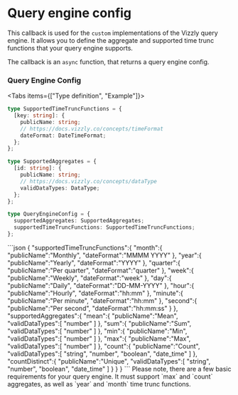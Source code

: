 
# Query engine config

This callback is used for the `custom` implementations of the Vizzly query engine. It allows you to define the
aggregate and supported time trunc functions that your query engine supports.

The callback is an `async` function, that returns a query engine config.

### Query Engine Config

<Tabs items={["Type definition", "Example"]}>
  <Tab>

```typescript
type SupportedTimeTruncFunctions = {
  [key: string]: {
    publicName: string;
    // https://docs.vizzly.co/concepts/timeFormat
    dateFormat: DateTimeFormat;
  };
};

type SupportedAggregates = {
  [id: string]: {
    publicName: string;
    // https://docs.vizzly.co/concepts/dataType
    validDataTypes: DataType;
  };
};

type QueryEngineConfig = {
  supportedAggregates: SupportedAggregates;
  supportedTimeTruncFunctions: SupportedTimeTruncFunctions;
};
```

  </Tab>
  <Tab>
```json
{
  "supportedTimeTruncFunctions":{
    "month":{
        "publicName":"Monthly",
        "dateFormat":"MMMM YYYY"
    },
    "year":{
        "publicName":"Yearly",
        "dateFormat":"YYYY"
    },
    "quarter":{
        "publicName":"Per quarter",
        "dateFormat":"quarter"
    },
    "week":{
        "publicName":"Weekly",
        "dateFormat":"week"
    },
    "day":{
        "publicName":"Daily",
        "dateFormat":"DD-MM-YYYY"
    },
    "hour":{
        "publicName":"Hourly",
        "dateFormat":"hh:mm"
    },
    "minute":{
        "publicName":"Per minute",
        "dateFormat":"hh:mm"
    },
    "second":{
        "publicName":"Per second",
        "dateFormat":"hh:mm:ss"
    }
  },
  "supportedAggregates":{
    "mean":{
        "publicName":"Mean",
        "validDataTypes":[
          "number"
        ]
    },
    "sum":{
        "publicName":"Sum",
        "validDataTypes":[
          "number"
        ]
    },
    "min":{
        "publicName":"Min",
        "validDataTypes":[
          "number"
        ]
    },
    "max":{
        "publicName":"Max",
        "validDataTypes":[
          "number"
        ]
    },
    "count":{
        "publicName":"Count",
        "validDataTypes":[
          "string",
          "number",
          "boolean",
          "date_time"
        ]
    },
    "countDistinct":{
        "publicName":"Unique",
        "validDataTypes":[
          "string",
          "number",
          "boolean",
          "date_time"
        ]
    }
  }
}
```
  </Tab>
</Tabs>

<Callout emoji="❗">
  Please note, there are a few basic requirements for your query engine. It must
  support `max` and `count` aggregates, as well as `year` and `month` time trunc
  functions.
</Callout>
